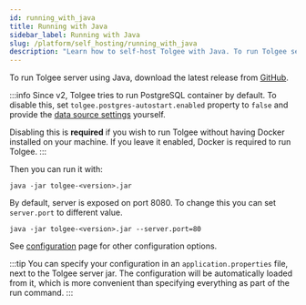 ```yaml
---
id: running_with_java
title: Running with Java
sidebar_label: Running with Java
slug: /platform/self_hosting/running_with_java
description: "Learn how to self-host Tolgee with Java. To run Tolgee server using Java download the latest release from github."
---
```


To run Tolgee server using Java, download the latest release from [GitHub](https://github.com/tolgee/tolgee-platform/releases).

:::info
Since v2, Tolgee tries to run PostgreSQL container by default.
To disable this, set `tolgee.postgres-autostart.enabled` property to `false` and provide
the [data source settings](configuration#data-source-settings) yourself.

Disabling this is **required** if you wish to run Tolgee without having Docker installed on your machine. If you leave
it enabled, Docker is required to run Tolgee.
:::

Then you can run it with:
```
java -jar tolgee-<version>.jar
```

By default, server is exposed on port 8080. To change this you can set `server.port` to different value.
```
java -jar tolgee-<version>.jar --server.port=80
```
See [configuration](configuration) page for other configuration options.

:::tip
You can specify your configuration in an `application.properties` file, next to the Tolgee server jar. The configuration
will be automatically loaded from it, which is more convenient than specifying everything as part of the run command.
:::
